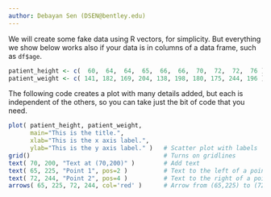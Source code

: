 ```yaml
---
author: Debayan Sen (DSEN@bentley.edu)
---
```


We will create some fake data using R vectors, for simplicity.
But everything we show below works also if your data is in columns of a data frame, such as `df$age`.

```r
patient_height <- c(  60,  64,  64,  65,  66,  66,  70,  72,  72,  76 )
patient_weight <- c( 141, 182, 169, 204, 138, 198, 180, 175, 244, 196 )
```

The following code creates a plot with many details added,
but each is independent of the others, so you can take just the bit of code that you need.

```r
plot( patient_height, patient_weight,
      main="This is the title.",
      xlab="This is the x axis label.",
      ylab="This is the y axis label." )   # Scatter plot with labels
grid()                                     # Turns on gridlines
text( 70, 200, "Text at (70,200)" )        # Add text
text( 65, 225, "Point 1", pos=2 )          # Text to the left of a point
text( 72, 244, "Point 2", pos=4 )          # Text to the right of a point
arrows( 65, 225, 72, 244, col='red' )      # Arrow from (65,225) to (72,244)
```
